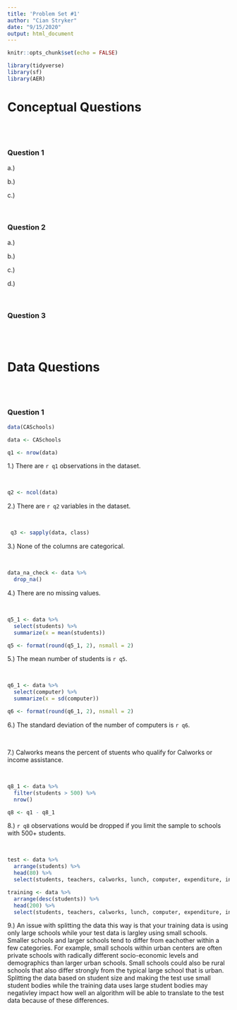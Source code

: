 ```yaml
---
title: 'Problem Set #1'
author: "Cian Stryker"
date: "9/15/2020"
output: html_document
---
```


```r
knitr::opts_chunk$set(echo = FALSE)

library(tidyverse)
library(sf)
library(AER)

```

# Conceptual Questions
<br> 
<br> 


### Question 1

a.) 

b.)

c.)

<br> 

### Question 2

a.)

b.)

c.)

d.)

<br> 

### Question 3


<br> 
<br> 


# Data Questions

<br> 
<br> 

### Question 1

```r

data(CASchools)

data <- CASchools

```

```r

q1 <- nrow(data)
```

1.) There are `r q1` observations in the dataset. 

<br>

```r

q2 <- ncol(data)
```

2.) There are `r q2` variables in the dataset.

<br>

```r

 q3 <- sapply(data, class)
```

3.) None of the columns are categorical. 

<br>

```r

data_na_check <- data %>%
  drop_na()

```

4.) There are no missing values. 

<br>

```r

q5_1 <- data %>%
  select(students) %>%
  summarize(x = mean(students))

q5 <- format(round(q5_1, 2), nsmall = 2)
```

5.) The mean number of students is `r q5`. 

<br>

```r

q6_1 <- data %>%
  select(computer) %>%
  summarize(x = sd(computer))

q6 <- format(round(q6_1, 2), nsmall = 2)

```

6.) The standard deviation of the number of computers is `r q6`. 

<br>

7.) Calworks means the percent of stuents who qualify for Calworks or income assistance. 

<br>

```r

q8_1 <- data %>%
  filter(students > 500) %>%
  nrow()

q8 <- q1 - q8_1

```

8.) `r q8` observations would be dropped if you limit the sample to schools with 500+ students. 

<br>

```r

test <- data %>%
  arrange(students) %>%
  head(80) %>%
  select(students, teachers, calworks, lunch, computer, expenditure, income, english, read)

training <- data %>%
  arrange(desc(students)) %>%
  head(200) %>%
  select(students, teachers, calworks, lunch, computer, expenditure, income, english, read)

```

9.) An issue with splitting the data this way is that your training data is using only large schools while your test data is largley using small schools. Smaller schools and larger schools tend to differ from eachother within a few categories. For example, small schools within urban centers are often private schools with radically different socio-economic levels and demographics than larger urban schools. Small schools could also be rural schools that also differ strongly from the typical large school that is urban. Splitting the data based on student size and making the test use small student bodies while the training data uses large student bodies may negativley impact how well an algorithm will be able to translate to the test data because of these differences. 

<br>

```r

```

